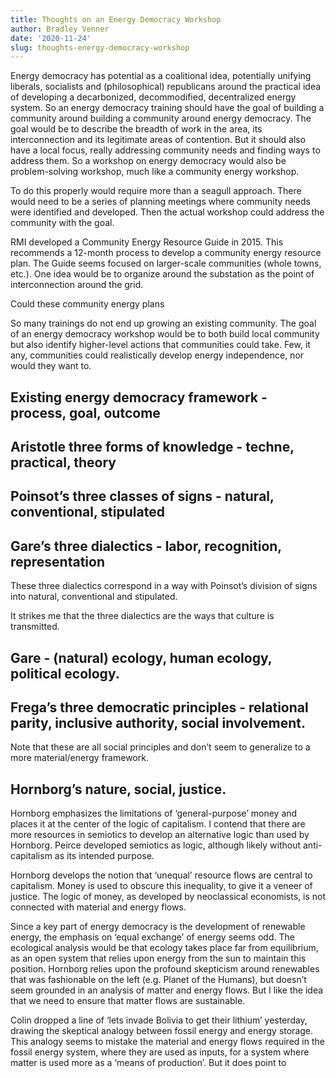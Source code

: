 ```yaml
---
title: Thoughts on an Energy Democracy Workshop
author: Bradley Venner
date: '2020-11-24'
slug: thoughts-energy-democracy-workshop
---
```

Energy democracy has potential as a coalitional idea, potentially unifying liberals, socialists and (philosophical) republicans around the practical idea of developing a decarbonized, decommodified, decentralized energy system.  So an energy democracy training should have the goal of building a community around building a community around energy democracy.  The goal would be to describe the breadth of work in the area, its interconnection and its legitimate areas of contention.  But it should also have a local focus, really addressing community needs and finding ways to address them. So a workshop on energy democracy would also be problem-solving workshop, much like a community energy workshop.

To do this properly would require more than a seagull approach.  There would need to be a series of planning meetings where community needs were identified and developed.  Then the actual workshop could address the community with the goal.

RMI developed a Community Energy Resource Guide in 2015.  This recommends a 12-month process to develop a community energy resource plan.  The Guide seems focused on larger-scale communities (whole towns, etc.).  One idea would be to organize around the substation as the point of interconnection around the grid.  

Could these community energy plans

So many trainings do not end up growing an existing community.  The goal of an energy democracy workshop would be to both build local community but also identify higher-level actions that communities could take.  Few, it any, communities could realistically develop energy independence, nor would they want to.

## Existing energy democracy framework - process, goal, outcome

## Aristotle three forms of knowledge - techne, practical, theory

## Poinsot's three classes of signs - natural, conventional, stipulated

## Gare's three dialectics - labor, recognition, representation

These three dialectics correspond in a way with Poinsot's division of signs into natural, conventional and stipulated.  

It strikes me that the three dialectics are the ways that culture is transmitted.  

## Gare - (natural) ecology, human ecology, political ecology.


## Frega's three democratic principles - relational parity, inclusive authority, social involvement.  

Note that these are all social principles and don't seem to generalize to a more material/energy framework.

## Hornborg's nature, social, justice.  

Hornborg emphasizes the limitations of 'general-purpose' money and places it at the center of the logic of capitalism.  I contend that there are more resources in semiotics to develop an alternative logic than used by Hornborg.  Peirce developed semiotics as logic, although likely without anti-capitalism as its intended purpose.  

Hornborg develops the notion that 'unequal' resource flows are central to capitalism.  Money is used to obscure this inequality, to give it a veneer of justice.  The logic of money, as developed by neoclassical economists, is not connected with material and energy flows.

Since a key part of energy democracy is the development of renewable energy, the emphasis on 'equal exchange' of energy seems odd.  The ecological analysis would be that ecology takes place far from equilibrium, as an open system that relies upon energy from the sun to maintain this position.  Hornborg relies upon the profound skepticism around renewables that was fashionable on the left (e.g. Planet of the Humans), but doesn't seem grounded in an analysis of matter and energy flows.  But I like the idea that we need to ensure that matter flows are sustainable.  

Colin dropped a line of 'lets invade Bolivia to get their lithium' yesterday, drawing the skeptical analogy between fossil energy and energy storage.  This analogy seems to mistake the material and energy flows required in the fossil energy system, where they are used as inputs, for a system where matter is used more as a 'means of production'.  But it does point to
